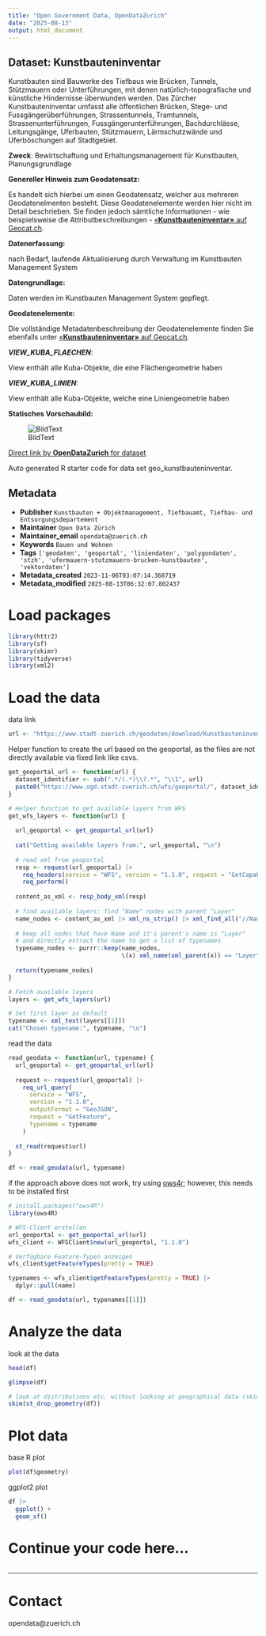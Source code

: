 ```yaml
---
title: "Open Government Data, OpenDataZurich"
date: "2025-08-13"
output: html_document
---
```


## Dataset: Kunstbauteninventar

Kunstbauten sind Bauwerke des Tiefbaus wie Brücken, Tunnels, Stützmauern oder Unterführungen, mit denen natürlich-topografische und künstliche Hindernisse überwunden werden. Das Zürcher Kunstbauteninventar umfasst alle öffentlichen Brücken, Stege- und Fussgängerüberführungen, Strassentunnels, Tramtunnels, Strassenunterführungen, Fussgängerunterführungen, Bachdurchlässe, Leitungsgänge, Uferbauten, Stützmauern, Lärmschutzwände und Uferböschungen auf Stadtgebiet.

**Zweck**: Bewirtschaftung und Erhaltungsmanagement für Kunstbauten, Planungsgrundlage

**Genereller Hinweis zum Geodatensatz:**

Es handelt sich hierbei um einen Geodatensatz, welcher aus mehreren Geodatenelmenten besteht. Diese Geodatenelemente werden hier nicht im Detail beschrieben. Sie finden jedoch sämtliche Informationen - wie beispielsweise die Attributbeschreibungen - [«**Kunstbauteninventar»** auf Geocat.ch](https://www.geocat.ch/geonetwork/srv/ger/catalog.search#/metadata/2ef012c5-d6ac-4d28-b3e1-058262dbe9f7).
			   

**Datenerfassung:**

nach Bedarf, laufende Aktualisierung durch Verwaltung im Kunstbauten Management System

**Datengrundlage:**

Daten werden im Kunstbauten Management System gepflegt.

**Geodatenelemente:**

Die vollständige Metadatenbeschreibung der Geodatenelemente finden Sie ebenfalls unter [«**Kunstbauteninventar»** auf Geocat.ch](https://www.geocat.ch/geonetwork/srv/ger/md.viewer#/full_view/2ef012c5-d6ac-4d28-b3e1-058262dbe9f7).

***VIEW_KUBA_FLAECHEN***: 

View enthält alle Kuba-Objekte, die eine Flächengeometrie haben


***VIEW_KUBA_LINIEN***: 

View enthält alle Kuba-Objekte, welche eine Liniengeometrie haben




**Statisches Vorschaubild:**

![BildText](https://www.gis.stadt-zuerich.ch/zueriplan_docs/geocat/2ef012c5-d6ac-4d28-b3e1-058262dbe9f7.png)



[Direct link by **OpenDataZurich** for dataset](https://data.stadt-zuerich.ch/dataset/geo_kunstbauteninventar)

Auto generated R starter code for data set geo_kunstbauteninventar.

## Metadata

- **Publisher** `Kunstbauten + Objektmanagement, Tiefbauamt, Tiefbau- und Entsorgungsdepartement`
- **Maintainer** `Open Data Zürich`
- **Maintainer_email** `opendata@zuerich.ch`
- **Keywords** `Bauen und Wohnen`
- **Tags** `['geodaten', 'geoportal', 'liniendaten', 'polygondaten', 'stzh', 'ufermauern-stutzmauern-brucken-kunstbauten', 'vektordaten']`
- **Metadata_created** `2023-11-06T03:07:14.368719`
- **Metadata_modified** `2025-08-13T06:32:07.802437`


# Load packages

```r
library(httr2)
library(sf)
library(skimr)
library(tidyverse)
library(xml2)
```

# Load the data

data link
```r
url <- "https://www.stadt-zuerich.ch/geodaten/download/Kunstbauteninventar?format=geojson_link"
```


Helper function to create the url based on the geoportal, as the files are not directly available via fixed link like csvs.
```r
get_geoportal_url <- function(url) {
  dataset_identifier <- sub(".*/(.*)\\?.*", "\\1", url)
  paste0("https://www.ogd.stadt-zuerich.ch/wfs/geoportal/", dataset_identifier)
}
```

```r
# Helper function to get available layers from WFS
get_wfs_layers <- function(url) {
  
  url_geoportal <- get_geoportal_url(url)
  
  cat("Getting available layers from:", url_geoportal, "\n")
  
  # read xml from geoportal
  resp <- request(url_geoportal) |> 
    req_headers(service = "WFS", version = "1.1.0", request = "GetCapabilities") |> 
    req_perform()
  
  content_as_xml <- resp_body_xml(resp)
  
  # find available layers: find "Name" nodes with parent "Layer"
  name_nodes <- content_as_xml |> xml_ns_strip() |> xml_find_all("//Name")
  
  # keep all nodes that have Name and it's parent's name is "Layer"
  # and directly extract the name to get a list of typenames
  typename_nodes <- purrr::keep(name_nodes,
                                \(x) xml_name(xml_parent(x)) == "Layer")
  
  return(typename_nodes)
}

# Fetch available layers
layers <- get_wfs_layers(url)

# Set first layer as default
typename <- xml_text(layers[[1]])
cat("Chosen typename:", typename, "\n")
```

read the data
```r
read_geodata <- function(url, typename) {
  url_geoportal <- get_geoportal_url(url)
  
  request <- request(url_geoportal) |>
    req_url_query(
      service = "WFS",
      version = "1.1.0",
      outputFormat = "GeoJSON",
      request = "GetFeature",
      typename = typename
    )
  
  st_read(request$url)
}

df <- read_geodata(url, typename)
```

if the approach above does not work, try using [ows4r](https://eblondel.github.io/ows4R/); however, this needs to be installed first
```r
# install.packages("ows4R")
library(ows4R)

# WFS-Client erstellen
url_geoportal <- get_geoportal_url(url)
wfs_client <- WFSClient$new(url_geoportal, "1.1.0")

# Verfügbare Feature-Typen anzeigen
wfs_client$getFeatureTypes(pretty = TRUE)

typenames <- wfs_client$getFeatureTypes(pretty = TRUE) |> 
  dplyr::pull(name)

df <- read_geodata(url, typenames[[1]])
```

# Analyze the data

look at the data
```r
head(df)
```

```r
glimpse(df)
```

```r
# look at distributions etc. without looking at geographical data (skim cannot deal with geometries)
skim(st_drop_geometry(df))
```

# Plot data

base R plot
```r
plot(df$geometry)
```

ggplot2 plot
```r
df |>
  ggplot() +
  geom_sf()
```

# Continue your code here...

```r

```

------------------------------------------------------------------------

# Contact

opendata@zuerich.ch
